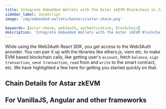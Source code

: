 ```yaml
---
title: Integrate Embedded Wallets with the Astar zkEVM Blockchain in JavaScript
sidebar_label: JavaScript
image: 'img/embedded-wallets/banners/astar-zkevm.png'

keywords: [astar-zkevm, web3auth, authentication, blockchain]
description: 'Integrate Embedded Wallets with the Astar zkEVM Blockchain in Javascript | Embedded Wallets'
---
```



While using the Web3Auth React SDK, you get access to the Web3Auth provider. You can pair it up with the libraries like ethers.js, viem etc. to make EVM based blockchain calls, like getting user's `account`, fetch `balance`, `sign transaction`, `send transaction`, `read` from and `write` to the smart contract, etc. We have highlighted a few here for getting you started quickly on that.

## Chain Details for Astar zkEVM

<ChainDetailsAstarZkevm />

## For VanillaJS, Angular and other frameworks

<JsBlockchainMethods />
